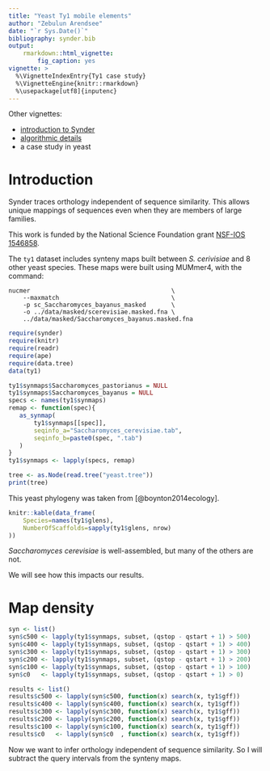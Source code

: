 ```yaml
---
title: "Yeast Ty1 mobile elements"
author: "Zebulun Arendsee"
date: "`r Sys.Date()`"
bibliography: synder.bib 
output:
    rmarkdown::html_vignette:
        fig_caption: yes 
vignette: >
  %\VignetteIndexEntry{Ty1 case study}
  %\VignetteEngine{knitr::rmarkdown}
  %\usepackage[utf8]{inputenc}
---
```


Other vignettes:

 - [introduction to Synder](intro.html)
 - [algorithmic details](algorithm.html)
 - a case study in yeast

# Introduction

Synder traces orthology independent of sequence similarity. This allows unique
mappings of sequences even when they are members of large families.

This work is funded by the National Science Foundation grant [NSF-IOS
1546858](https://www.nsf.gov/awardsearch/showAward?AWD_ID=1546858).

The `ty1` dataset includes synteny maps built between *S. cerivisiae* and 8
other yeast species. These maps were built using MUMmer4, with the command:

```
nucmer                                       \
    --maxmatch                               \
    -p sc_Saccharomyces_bayanus_masked       \
    -o ../data/masked/scerevisiae.masked.fna \
    ../data/masked/Saccharomyces_bayanus.masked.fna 
```

```r
require(synder)
require(knitr)
require(readr)
require(ape)
require(data.tree)
data(ty1)
```

```r
ty1$synmaps$Saccharomyces_pastorianus = NULL
ty1$synmaps$Saccharomyces_bayanus = NULL
specs <- names(ty1$synmaps)
remap <- function(spec){
   as_synmap(
       ty1$synmaps[[spec]],
       seqinfo_a="Saccharomyces_cerevisiae.tab",
       seqinfo_b=paste0(spec, ".tab")
   ) 
}
ty1$synmaps <- lapply(specs, remap)
```

```r
tree <- as.Node(read.tree("yeast.tree"))
print(tree)
```

This yeast phylogeny was taken from [@boynton2014ecology].

```r
knitr::kable(data_frame(
    Species=names(ty1$glens),
    NumberOfScaffolds=sapply(ty1$glens, nrow)
))
```

*Saccharomyces cerevisiae* is well-assembled, but many of the others are not.

We will see how this impacts our results.

# Map density

```r
syn <- list()
syn$c500 <- lapply(ty1$synmaps, subset, (qstop - qstart + 1) > 500)
syn$c400 <- lapply(ty1$synmaps, subset, (qstop - qstart + 1) > 400)
syn$c300 <- lapply(ty1$synmaps, subset, (qstop - qstart + 1) > 300)
syn$c200 <- lapply(ty1$synmaps, subset, (qstop - qstart + 1) > 200)
syn$c100 <- lapply(ty1$synmaps, subset, (qstop - qstart + 1) > 100)
syn$c0   <- lapply(ty1$synmaps, subset, (qstop - qstart + 1) > 0)
```

```r
results <- list()
results$c500 <- lapply(syn$c500, function(x) search(x, ty1$gff))
results$c400 <- lapply(syn$c400, function(x) search(x, ty1$gff))
results$c300 <- lapply(syn$c300, function(x) search(x, ty1$gff))
results$c200 <- lapply(syn$c200, function(x) search(x, ty1$gff))
results$c100 <- lapply(syn$c100, function(x) search(x, ty1$gff))
results$c0   <- lapply(syn$c0  , function(x) search(x, ty1$gff))
```

Now we want to infer orthology independent of sequence similarity. So I will
subtract the query intervals from the synteny maps.

